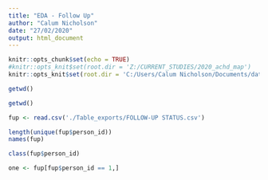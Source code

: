 ---
title: "EDA - Follow Up"
author: "Calum Nicholson"
date: "27/02/2020"
output: html_document
---

```{r setup}
knitr::opts_chunk$set(echo = TRUE)
#knitr::opts_knit$set(root.dir = 'Z:/CURRENT_STUDIES/2020_achd_map')
knitr::opts_knit$set(root.dir = 'C:/Users/Calum Nicholson/Documents/data')

getwd()

```

```{r}
getwd()


```

``` {r}
fup <- read.csv('./Table_exports/FOLLOW-UP STATUS.csv')
```

```{r}
length(unique(fup$person_id))
names(fup)

class(fup$person_id)

one <- fup[fup$person_id == 1,]
```